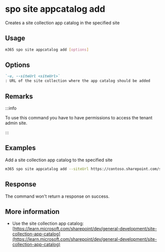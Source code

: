 
# spo site appcatalog add

Creates a site collection app catalog in the specified site

## Usage

```sh
m365 spo site appcatalog add [options]
```

## Options

```md definition-list
`-u, --siteUrl <siteUrl>`
: URL of the site collection where the app catalog should be added
```

<Global />

## Remarks

:::info

To use this command you have to have permissions to access the tenant admin site.

:::

## Examples

Add a site collection app catalog to the specified site

```sh
m365 spo site appcatalog add --siteUrl https://contoso.sharepoint.com/sites/site
```

## Response

The command won't return a response on success.

## More information

- Use the site collection app catalog: [https://learn.microsoft.com/sharepoint/dev/general-development/site-collection-app-catalog](https://learn.microsoft.com/sharepoint/dev/general-development/site-collection-app-catalog)
